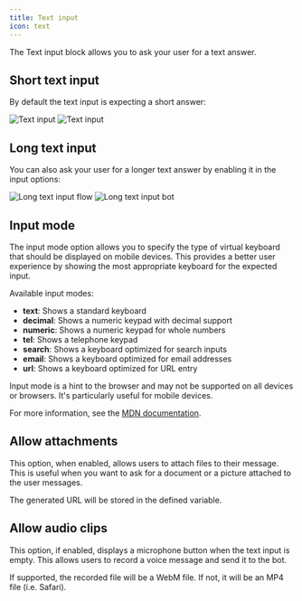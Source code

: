 ```yaml
---
title: Text input
icon: text
---
```


The Text input block allows you to ask your user for a text answer.

## Short text input

By default the text input is expecting a short answer:

<Tabs>
  <Tab title="Flow">
    <Frame>
      <img
        src="/images/blocks/inputs/short-text-flow.png"
        alt="Text input"
        className="rounded-lg"
      />
    </Frame>
  </Tab>
  <Tab title="Bot">
    <Frame>
      <img
        src="/images/blocks/inputs/short-text-bot.png"
        alt="Text input"
        className="rounded-lg"
      />
    </Frame>
  </Tab>
</Tabs>

## Long text input

You can also ask your user for a longer text answer by enabling it in the input options:

<Tabs>
  <Tab title="Flow">
    <Frame>
      <img
        src="/images/blocks/inputs/long-text-flow.png"
        alt="Long text input flow"
        className="rounded-lg"
      />
    </Frame>
  </Tab>
  <Tab title="Bot">
    <img
      src="/images/blocks/inputs/long-text-bot.png"
      alt="Long text input bot"
      className="rounded-lg"
    />
  </Tab>
</Tabs>

## Input mode

The input mode option allows you to specify the type of virtual keyboard that should be displayed on mobile devices. This provides a better user experience by showing the most appropriate keyboard for the expected input.

Available input modes:
- **text**: Shows a standard keyboard
- **decimal**: Shows a numeric keypad with decimal support
- **numeric**: Shows a numeric keypad for whole numbers
- **tel**: Shows a telephone keypad
- **search**: Shows a keyboard optimized for search inputs
- **email**: Shows a keyboard optimized for email addresses
- **url**: Shows a keyboard optimized for URL entry

<Note>
Input mode is a hint to the browser and may not be supported on all devices or browsers. It's particularly useful for mobile devices.
</Note>

For more information, see the [MDN documentation](https://developer.mozilla.org/docs/Web/HTML/Reference/Global_attributes/inputmode).

## Allow attachments

This option, when enabled, allows users to attach files to their message. This is useful when you want to ask for a document or a picture attached to the user messages.

The generated URL will be stored in the defined variable.

## Allow audio clips

This option, if enabled, displays a microphone button when the text input is empty. This allows users to record a voice message and send it to the bot.

<Note>
If supported, the recorded file will be a WebM file. If not, it will be an MP4 file (i.e. Safari).
</Note>
